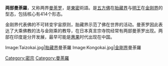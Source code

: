 {{expand|time=2011-02-18T15:02:56+00:00}}
{{無來源|time=2011-02-23}}

'''两部曼荼羅'''，又称两界[[曼荼罗|曼荼罗]]，是[[東密|東密]]術語。是[[五方佛|五方佛]]在[[胎藏界|胎藏界]]与[[明王|明王]]在[[金刚界|金刚界]]的型态，包括核心有414个形态。

金刚界代表佛的不可转变宇宙原则，胎藏界示范了佛在世界的活动。曼荼罗因此表达了大乘佛教的法与金刚乘的教导，在日本真言宗寺院经常有两部曼荼罗出现。两部在印度是分开发展，最早可能是[[惠果|惠果]]时代出现在中国。


<gallery mode=packed heights=300px style="text-align:left">

Image:Taizokai.jpg|[[胎藏界|胎藏界]]曼荼羅
Image:Kongokai.jpg|[[金剛界|金剛界]]曼荼羅
</gallery>
[[Category:密宗|Category:密宗]]
[[Category:曼荼羅|Category:曼荼羅]]